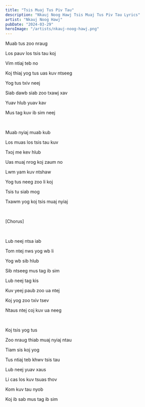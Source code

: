 ```yaml
---
title: "Tsis Muaj Tus Piv Tau"
description: "Nkauj Noog Hawj Tsis Muaj Tus Piv Tau Lyrics"
artist: "Nkauj Noog Hawj"
pubDate: "2024-03-29"
heroImage: "/artists/nkauj-noog-hawj.png"
---
```


Muab tus zoo nraug

Los pauv los tsis tau koj

Vim ntiaj teb no

Koj thiaj yog tus uas kuv ntseeg

Yog tus txiv neej

Siab dawb siab zoo txawj xav

Yuav hlub yuav kav

Mus tag kuv ib sim neej

<br />

Muab nyiaj muab kub

Los muas los tsis tau kuv

Txoj me kev hlub

Uas muaj nrog koj zaum no

Lwm yam kuv ntshaw

Yog tus neeg zoo li koj

Tsis tu siab mog

Txawm yog koj tsis muaj nyiaj

<br />

[Chorus]

<br />

Lub neej ntsa iab

Tom ntej nws yog wb li

Yog wb sib hlub

Sib ntseeg mus tag ib sim

Lub neej tag kis

Kuv yeej paub zoo ua ntej

Koj yog zoo txiv tsev

Ntaus ntej coj kuv ua neeg

<br />

Koj tsis yog tus

Zoo nraug thiab muaj nyiaj ntau

Tiam sis koj yog

Tus ntiaj teb khwv tsis tau

Lub neej yuav xaus

Li cas los kuv tsuas thov

Kom kuv tau nyob

Koj ib sab mus tag ib sim
